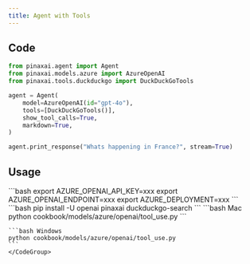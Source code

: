 ```yaml
---
title: Agent with Tools
---
```


## Code

```python cookbook/models/azure/openai/tool_use.py
from pinaxai.agent import Agent
from pinaxai.models.azure import AzureOpenAI
from pinaxai.tools.duckduckgo import DuckDuckGoTools

agent = Agent(
    model=AzureOpenAI(id="gpt-4o"),
    tools=[DuckDuckGoTools()],
    show_tool_calls=True,
    markdown=True,
)

agent.print_response("Whats happening in France?", stream=True)
```

## Usage

<Steps>
  <Snippet file="create-venv-step.mdx" />

  <Step title="Set your API key">
    ```bash
    export AZURE_OPENAI_API_KEY=xxx
    export AZURE_OPENAI_ENDPOINT=xxx
    export AZURE_DEPLOYMENT=xxx
    ```
  </Step>

  <Step title="Install libraries">
    ```bash
    pip install -U openai pinaxai duckduckgo-search
    ```
  </Step>

  <Step title="Run Agent">
    <CodeGroup>
    ```bash Mac
    python cookbook/models/azure/openai/tool_use.py
    ```

    ```bash Windows
    python cookbook/models/azure/openai/tool_use.py
    ```
    </CodeGroup>
  </Step>
</Steps>